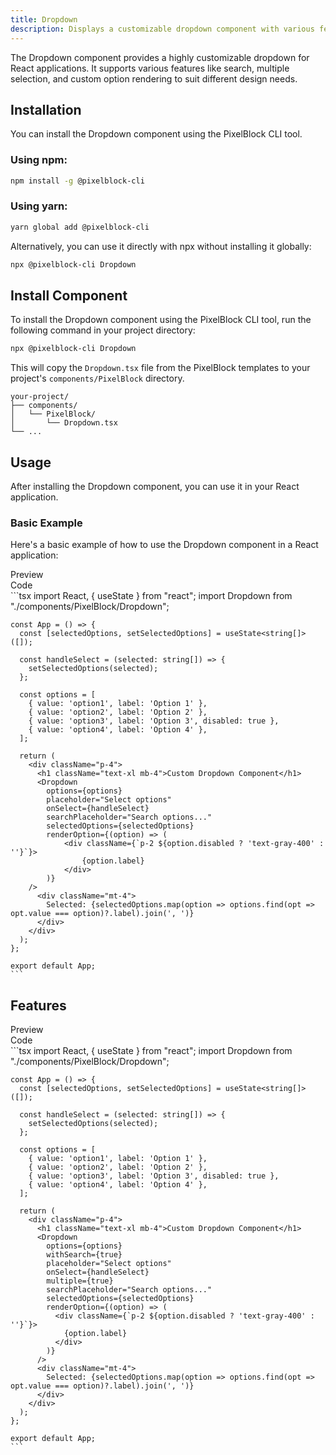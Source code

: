 ```yaml
---
title: Dropdown
description: Displays a customizable dropdown component with various features including search, multiple selection, and more.
---
```


The Dropdown component provides a highly customizable dropdown for React applications. It supports various features like search, multiple selection, and custom option rendering to suit different design needs.

## Installation

You can install the Dropdown component using the PixelBlock CLI tool.

### Using npm:

```bash
npm install -g @pixelblock-cli
```

### Using yarn:

```bash
yarn global add @pixelblock-cli
```

Alternatively, you can use it directly with npx without installing it globally:

```bash
npx @pixelblock-cli Dropdown
```

## Install Component

To install the Dropdown component using the PixelBlock CLI tool, run the following command in your project directory:

```bash
npx @pixelblock-cli Dropdown
```

This will copy the `Dropdown.tsx` file from the PixelBlock templates to your project's `components/PixelBlock` directory.

```
your-project/
├── components/
│   └── PixelBlock/
│       └── Dropdown.tsx
└── ...
```

## Usage

After installing the Dropdown component, you can use it in your React application.

### Basic Example

Here's a basic example of how to use the Dropdown component in a React application:

<Tabs defaultValue="preview">
  <TabsList className="">
    <TabsTrigger value="preview">
      <div className="flex items-center "><EyeIcon className="mr-2 h-4 w-4" />Preview</div>
    </TabsTrigger>
    <TabsTrigger value="code">
      <div className="flex items-center "><CodeIcon className="mr-2 h-4 w-4" />Code</div>
    </TabsTrigger>
  </TabsList>
  <TabsContent value="preview">
    <div className="bg-white dark:bg-zinc-900/10 rounded-lg border dark:border-white/10 shadow-sm h-full w-full py-4 px-2  ">
      <div className="max-w-full py-4 px-2 w-full h-full overflow-x-auto grid grid-col-5 gap-4 min-h-80">
        <div className="flex gap-6 flex-wrap  justify-center">
          <Preview name="dropdown-demo"/>
        </div>
      </div>
    </div>
  </TabsContent>
  <TabsContent value="code">
    ```tsx
    import React, { useState } from "react";
    import Dropdown from "./components/PixelBlock/Dropdown";

    const App = () => {
      const [selectedOptions, setSelectedOptions] = useState<string[]>([]);

      const handleSelect = (selected: string[]) => {
        setSelectedOptions(selected);
      };

      const options = [
        { value: 'option1', label: 'Option 1' },
        { value: 'option2', label: 'Option 2' },
        { value: 'option3', label: 'Option 3', disabled: true },
        { value: 'option4', label: 'Option 4' },
      ];

      return (
        <div className="p-4">
          <h1 className="text-xl mb-4">Custom Dropdown Component</h1>
          <Dropdown
            options={options}
            placeholder="Select options"
            onSelect={handleSelect}
            searchPlaceholder="Search options..."
            selectedOptions={selectedOptions}
            renderOption={(option) => (
                <div className={`p-2 ${option.disabled ? 'text-gray-400' : ''}`}>
                    {option.label}
                </div>
            )}
        />
          <div className="mt-4">
            Selected: {selectedOptions.map(option => options.find(opt => opt.value === option)?.label).join(', ')}
          </div>
        </div>
      );
    };

    export default App;
    ```
  </TabsContent>
</Tabs>

## Features

<Tabs defaultValue="preview">
  <TabsList className="">
    <TabsTrigger value="preview">
      <div className="flex items-center "><EyeIcon className="mr-2 h-4 w-4" />Preview</div>
    </TabsTrigger>
    <TabsTrigger value="code">
      <div className="flex items-center "><CodeIcon className="mr-2 h-4 w-4" />Code</div>
    </TabsTrigger>
  </TabsList>
  <TabsContent value="preview">
    <div className="bg-white dark:bg-zinc-900/10 rounded-lg border dark:border-white/10 shadow-sm h-full w-full py-4 px-2">
      <div className="max-w-full py-4 px-2 w-full h-full overflow-x-auto grid grid-col-5 gap-4 min-h-80">
        <div className="flex gap-6 flex-wrap  justify-center">
          <Preview name="dropdown-demo2"/>
        </div>
      </div>
    </div>
  </TabsContent>
  <TabsContent value="code">
    ```tsx
    import React, { useState } from "react";
    import Dropdown from "./components/PixelBlock/Dropdown";

    const App = () => {
      const [selectedOptions, setSelectedOptions] = useState<string[]>([]);

      const handleSelect = (selected: string[]) => {
        setSelectedOptions(selected);
      };

      const options = [
        { value: 'option1', label: 'Option 1' },
        { value: 'option2', label: 'Option 2' },
        { value: 'option3', label: 'Option 3', disabled: true },
        { value: 'option4', label: 'Option 4' },
      ];

      return (
        <div className="p-4">
          <h1 className="text-xl mb-4">Custom Dropdown Component</h1>
          <Dropdown
            options={options}
            withSearch={true}
            placeholder="Select options"
            onSelect={handleSelect}
            multiple={true}
            searchPlaceholder="Search options..."
            selectedOptions={selectedOptions}
            renderOption={(option) => (
              <div className={`p-2 ${option.disabled ? 'text-gray-400' : ''}`}>
                {option.label}
              </div>
            )}
          />
          <div className="mt-4">
            Selected: {selectedOptions.map(option => options.find(opt => opt.value === option)?.label).join(', ')}
          </div>
        </div>
      );
    };

    export default App;
    ```
  </TabsContent>
</Tabs>
